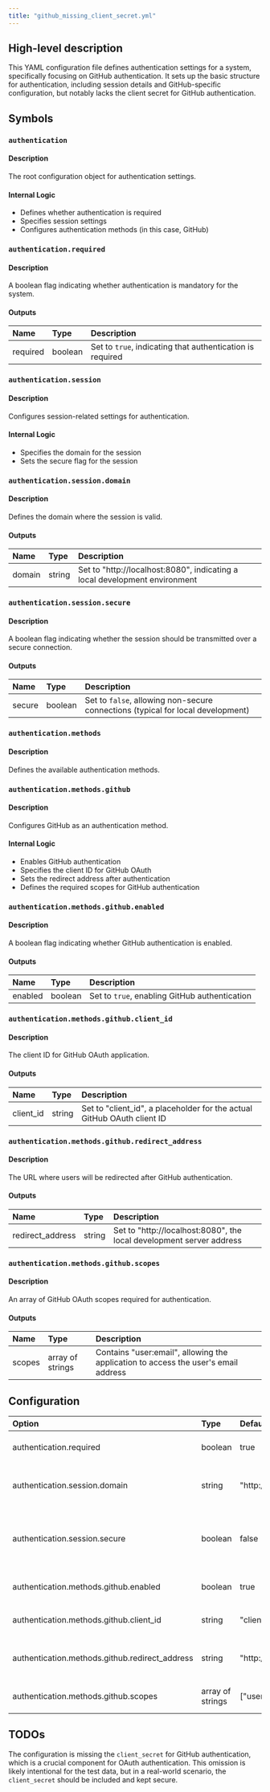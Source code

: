 ```yaml
---
title: "github_missing_client_secret.yml"
---
```


## High-level description
This YAML configuration file defines authentication settings for a system, specifically focusing on GitHub authentication. It sets up the basic structure for authentication, including session details and GitHub-specific configuration, but notably lacks the client secret for GitHub authentication.

## Symbols

### `authentication`
#### Description
The root configuration object for authentication settings.

#### Internal Logic
- Defines whether authentication is required
- Specifies session settings
- Configures authentication methods (in this case, GitHub)

### `authentication.required`
#### Description
A boolean flag indicating whether authentication is mandatory for the system.

#### Outputs
| Name | Type | Description |
|:-----|:-----|:------------|
| required | boolean | Set to `true`, indicating that authentication is required |

### `authentication.session`
#### Description
Configures session-related settings for authentication.

#### Internal Logic
- Specifies the domain for the session
- Sets the secure flag for the session

### `authentication.session.domain`
#### Description
Defines the domain where the session is valid.

#### Outputs
| Name | Type | Description |
|:-----|:-----|:------------|
| domain | string | Set to "http://localhost:8080", indicating a local development environment |

### `authentication.session.secure`
#### Description
A boolean flag indicating whether the session should be transmitted over a secure connection.

#### Outputs
| Name | Type | Description |
|:-----|:-----|:------------|
| secure | boolean | Set to `false`, allowing non-secure connections (typical for local development) |

### `authentication.methods`
#### Description
Defines the available authentication methods.

### `authentication.methods.github`
#### Description
Configures GitHub as an authentication method.

#### Internal Logic
- Enables GitHub authentication
- Specifies the client ID for GitHub OAuth
- Sets the redirect address after authentication
- Defines the required scopes for GitHub authentication

### `authentication.methods.github.enabled`
#### Description
A boolean flag indicating whether GitHub authentication is enabled.

#### Outputs
| Name | Type | Description |
|:-----|:-----|:------------|
| enabled | boolean | Set to `true`, enabling GitHub authentication |

### `authentication.methods.github.client_id`
#### Description
The client ID for GitHub OAuth application.

#### Outputs
| Name | Type | Description |
|:-----|:-----|:------------|
| client_id | string | Set to "client_id", a placeholder for the actual GitHub OAuth client ID |

### `authentication.methods.github.redirect_address`
#### Description
The URL where users will be redirected after GitHub authentication.

#### Outputs
| Name | Type | Description |
|:-----|:-----|:------------|
| redirect_address | string | Set to "http://localhost:8080", the local development server address |

### `authentication.methods.github.scopes`
#### Description
An array of GitHub OAuth scopes required for authentication.

#### Outputs
| Name | Type | Description |
|:-----|:-----|:------------|
| scopes | array of strings | Contains "user:email", allowing the application to access the user's email address |

## Configuration
| Option | Type | Default | Description |
|:-------|:-----|:--------|:------------|
| authentication.required | boolean | true | Indicates if authentication is mandatory |
| authentication.session.domain | string | "http://localhost:8080" | The domain for the authentication session |
| authentication.session.secure | boolean | false | Whether the session should be secure (set to false for local development) |
| authentication.methods.github.enabled | boolean | true | Enables GitHub authentication |
| authentication.methods.github.client_id | string | "client_id" | The client ID for GitHub OAuth |
| authentication.methods.github.redirect_address | string | "http://localhost:8080" | The redirect URL after GitHub authentication |
| authentication.methods.github.scopes | array of strings | ["user:email"] | The required GitHub OAuth scopes |

## TODOs
The configuration is missing the `client_secret` for GitHub authentication, which is a crucial component for OAuth authentication. This omission is likely intentional for the test data, but in a real-world scenario, the `client_secret` should be included and kept secure.